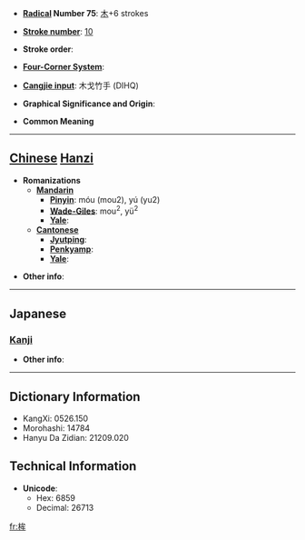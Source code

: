 * '''[[Wiktionary:Chinese radical index| Radical]] Number 75''': [[Wiktionary:Chinese radical index 木|木]]+6 strokes

* '''[[Wiktionary:Chinese total strokes index|Stroke number]]''': [[Wiktionary:Chinese total strokes index 10|10]]

* '''Stroke order''': 

* '''[[Wiktionary:Chinese four corner index|Four-Corner System]]''': 

* '''[[Wiktionary:Chinese Cangjie index|Cangjie input]]''': 木戈竹手 (DIHQ)

* '''Graphical Significance and Origin''': 

* '''Common Meaning'''

----

== [[Chinese]] [[Hanzi]] ==

* '''Romanizations'''
** '''[[Mandarin]]'''
*** '''[[Pinyin]]''': móu (mou2), yú (yu2)
*** '''[[Wade-Giles]]''': mou<sup>2</sup>, yü<sup>2</sup>
*** '''[[Yale]]''': 
** '''[[Cantonese]]'''
*** '''[[Jyutping]]''':
*** '''[[Penkyamp]]''': 
*** '''[[Yale]]''': 

* '''Other info''': 

----

==Japanese==
===[[Kanji]]===
{{kanji|on readings=[[う]] (u), [[ぼう]] (bō)
|kun readings=[[ほこ]] (hoko)
}}

* '''Other info''':  

----

== Dictionary Information ==

* KangXi: 0526.150
* Morohashi: 14784
* Hanyu Da Zidian: 21209.020

== Technical Information ==

* '''Unicode''':
** Hex: 6859
** Decimal: 26713

[[fr:桙]]